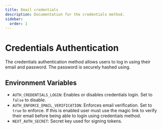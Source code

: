 ```yaml
---
title: Email credentials
description: Documentation for the credentials method.
sidebar:
  order: 1
---
```


# Credentials Authentication

The credentials authentication method allows users to log in using their email and password. The password is securely hashed using.

## Environment Variables

- `AUTH_CREDENTIALS_LOGIN`: Enables or disables credentials login. Set to `false` to disable.
- `AUTH_ENFORCE_EMAIL_VERIFICATION`: Enforces email verification. Set to `true` to enforce. If this is enabled user must use the magic link to verify their email before being able to login using credentials method.
- `NEXT_AUTH_SECRET`: Secret key used for signing tokens.
